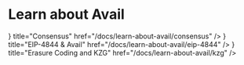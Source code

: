 
# Learn about Avail

<Cards>
  <Card
    icon={<FilesIcon />}
    title="Consensus"
    href="/docs/learn-about-avail/consensus"
  />
  <Card
    icon={<FileIcon />}
    title="EIP-4844 & Avail"
    href="/docs/learn-about-avail/eip-4844"
  />
    <Card
    icon={<FileIcon />}
    title="Erasure Coding and KZG"
    href="/docs/learn-about-avail/kzg"
  />

</Cards>
